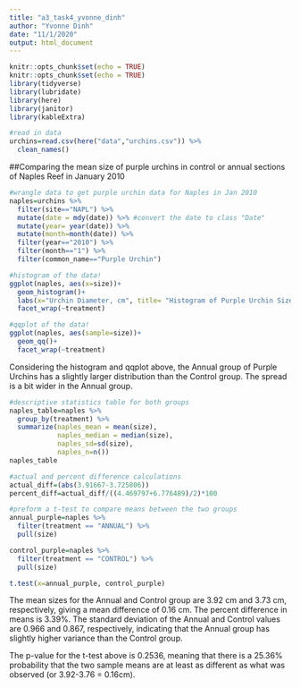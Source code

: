 ```yaml
---
title: "a3_task4_yvonne_dinh"
author: "Yvonne Dinh"
date: "11/1/2020"
output: html_document
---
```


```r
knitr::opts_chunk$set(echo = TRUE)
knitr::opts_chunk$set(echo = TRUE)
library(tidyverse)
library(lubridate)
library(here)
library(janitor)
library(kableExtra)
```

```r
#read in data
urchins=read.csv(here("data","urchins.csv")) %>% 
  clean_names()
```

##Comparing the mean size of purple urchins in control or annual sections of Naples Reef in January 2010
```r
#wrangle data to get purple urchin data for Naples in Jan 2010
naples=urchins %>% 
  filter(site=="NAPL") %>% 
  mutate(date = mdy(date)) %>% #convert the date to class "Date" 
  mutate(year= year(date)) %>% 
  mutate(month=month(date)) %>% 
  filter(year=="2010") %>% 
  filter(month=="1") %>% 
  filter(common_name=="Purple Urchin")

#histogram of the data!
ggplot(naples, aes(x=size))+
  geom_histogram()+
  labs(x="Urchin Diameter, cm", title= "Histogram of Purple Urchin Sizes in Naples Reef")+
  facet_wrap(~treatment)

#qqplot of the data!
ggplot(naples, aes(sample=size))+
  geom_qq()+
  facet_wrap(~treatment)
```

Considering the histogram and qqplot above, the Annual group of Purple Urchins has a slightly larger distribution than the Control group. The spread is a bit wider in the Annual group. 


```r
#descriptive statistics table for both groups
naples_table=naples %>% 
  group_by(treatment) %>% 
  summarize(naples_mean = mean(size),
            naples_median = median(size),
            naples_sd=sd(size),
            naples_n=n())
naples_table

#actual and percent difference calculations
actual_diff=(abs(3.91667-3.725806))
percent_diff=actual_diff/((4.469797+6.776489)/2)*100

#preform a t-test to compare means between the two groups
annual_purple=naples %>% 
  filter(treatment == "ANNUAL") %>% 
  pull(size)

control_purple=naples %>% 
  filter(treatment == "CONTROL") %>% 
  pull(size)

t.test(x=annual_purple, control_purple)
```
The mean sizes for the Annual and Control group are 3.92 cm and 3.73 cm, respectively, giving a mean difference of 0.16 cm. The percent difference in means is 3.39%. The standard deviation of the Annual and Control values are 0.966 and 0.867, respectively, indicating that the Annual group has slightly higher variance than the Control group. 

The p-value for the t-test above is 0.2536, meaning that there is a 25.36% probability that the two sample means are at least as different as what was observed (or 3.92-3.76 = 0.16cm). 

